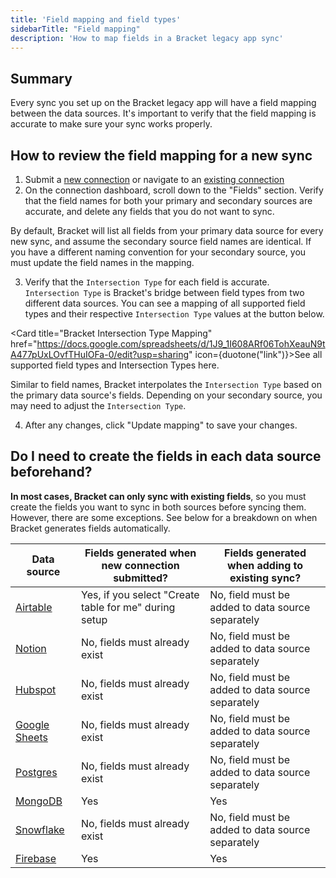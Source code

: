 ```yaml
---
title: 'Field mapping and field types'
sidebarTitle: "Field mapping"
description: 'How to map fields in a Bracket legacy app sync'
---
```


## Summary

Every sync you set up on the Bracket legacy app will have a field mapping between the data sources. It's important to verify that the field mapping is accurate to make sure your sync works properly.

## How to review the field mapping for a new sync

1. Submit a [new connection](https://legacy.app.usebracket.com/) or navigate to an [existing connection](https://legacy.app.usebracket.com/connections)
2. On the connection dashboard, scroll down to the "Fields" section. Verify that the field names for both your primary and secondary sources are accurate, and delete any fields that you do not want to sync.

<Note>By default, Bracket will list all fields from your primary data source for every new sync, and assume the secondary source field names are identical. If you have a different naming convention for your secondary source, you must update the field names in the mapping.</Note>

3. Verify that the `Intersection Type` for each field is accurate. `Intersection Type` is Bracket's bridge between field types from two different data sources. You can see a mapping of all supported field types and their respective `Intersection Type` values at the button below.

<Card title="Bracket Intersection Type Mapping" href="https://docs.google.com/spreadsheets/d/1J9_1I608ARf06TohXeauN9tA477pUxLOvfTHuIOFa-0/edit?usp=sharing" icon={duotone("link")}>See all supported field types and Intersection Types here.</Card>

<Warning>Similar to field names, Bracket interpolates the `Intersection Type` based on the primary data source's fields. Depending on your secondary source, you may need to adjust the `Intersection Type`.</Warning>

4. After any changes, click "Update mapping" to save your changes.


## Do I need to create the fields in each data source beforehand?

**In most cases, Bracket can only sync with existing fields**, so you must create the fields you want to sync in both sources before syncing them. However, there are some exceptions. See below for a breakdown on when Bracket generates fields automatically.

| Data source                                       |    Fields generated when new connection submitted?                                                                                | Fields generated when adding to existing sync? |
| --------------------------------                  | --------------------------------------------------------------------------------------------------------------------------------- | --------------------------------------------------------------------------------------------------------------------------------- |
| [Airtable](/connecting/airtable_connecting)      | Yes, if you select "Create table for me" during setup                                                                              | No, field must be added to data source separately |
| [Notion](/connecting/notion_connecting)          | No, fields must already exist                                                                                                      |  No, field must be added to data source separately |
| [Hubspot](/connecting/hubspot_connecting)          | No, fields must already exist                                                                          |  No, field must be added to data source separately |
| [Google Sheets](/connecting/gsheets_connecting)  | No, fields must already exist                                                                                                      |  No, field must be added to data source separately |
| [Postgres](/connecting/postgres_connecting)      | No, fields must already exist                                                                                                      |  No, field must be added to data source separately |
| [MongoDB](/database/mongodb_connecting)          | Yes                                                                                                                                |  Yes |
| [Snowflake](/database/snowflake_connecting)      | No, fields must already exist                                                                                                      |  No, field must be added to data source separately |
| [Firebase](/database/firebase_connecting)      | Yes                                                                                                                                  |  Yes |

